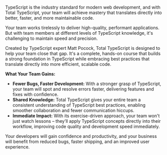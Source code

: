 TypeScript is the industry standard for modern web development, and with Total TypeScript, your team will achieve mastery that translates directly into better, faster, and more maintainable code.

Your team works tirelessly to deliver high-quality, performant applications. But with team members at different levels of TypeScript knowledge, it's challenging to maintain speed and precision.

Created by TypeScript expert Matt Pocock, Total TypeScript is designed to help your team close that gap. It's a complete, hands-on course that builds a strong foundation in TypeScript while embracing best practices that translate directly into more efficient, scalable code.

**What Your Team Gains:**

- **Fewer Bugs, Faster Development:** With a stronger grasp of TypeScript, your team will spot and resolve errors faster, delivering features and fixes with confidence.
- **Shared Knowledge:** Total TypeScript gives your entire team a consistent understanding of TypeScript best practices, enabling smoother collaboration and fewer communication hiccups.
- **Immediate Impact:** With its exercise-driven approach, your team won't just watch lessons – they’ll apply TypeScript concepts directly into their workflow, improving code quality and development speed immediately.

Your developers will gain confidence and productivity, and your business will benefit from reduced bugs, faster shipping, and an improved user experience.
